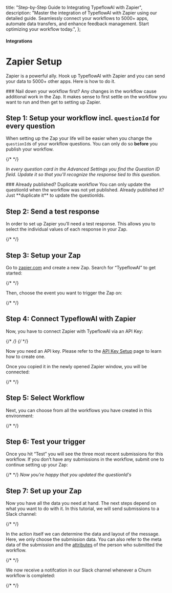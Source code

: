 

  title: "Step-by-Step Guide to Integrating TypeflowAI with Zapier",
  description:
    "Master the integration of TypeflowAI with Zapier using our detailed guide. Seamlessly connect your workflows to 5000+ apps, automate data transfers, and enhance feedback management. Start optimizing your workflow today.",
};

#### Integrations

# Zapier Setup

Zapier is a powerful ally. Hook up TypeflowAI with Zapier and you can send your data to 5000+ other apps. Here is how to do it.

<Note>
  ### Nail down your workflow first? Any changes in the workflow cause additional work in the Zap. It makes
  sense to first settle on the workflow you want to run and then get to setting up Zapier.
</Note>

## Step 1: Setup your workflow incl. `questionId` for every question

When setting up the Zap your life will be easier when you change the `questionId`s of your workflow questions. You can only do so **before** you publish your workflow.

{/* <MdxImage
  src={UpdateQuestionId}
  alt="Update Question ID"
  quality="100"
  className="max-w-full rounded-lg sm:max-w-3xl"
/> */}

_In every question card in the Advanced Settings you find the Question ID field. Update it so that you’ll recognize the response tied to this question._

<Note>
  ### Already published? Duplicate workflow You can only update the questionId when the workflow was not yet
  published. Already published it? Just **duplicate it** to update the questionIds.
</Note>

## Step 2: Send a test response

In order to set up Zapier you’ll need a test response. This allows you to select the individual values of each response in your Zap.

{/* <MdxImage
  src={SubmitTestResponse}
  alt="Submit Test Response"
  quality="100"
  className="max-w-full rounded-lg sm:max-w-3xl"
/> */}

## Step 3: Setup your Zap

Go to [zapier.com](https://zapier.com) and create a new Zap. Search for “TypeflowAI” to get started:

{/* <MdxImage src={AddNewZap} alt="Add New Zap" quality="100" className="max-w-full rounded-lg sm:max-w-3xl" /> */}

Then, choose the event you want to trigger the Zap on:

{/* <MdxImage src={ChooseEvent} alt="Choose Event" quality="100" className="max-w-full rounded-lg sm:max-w-3xl" /> */}

## Step 4: Connect TypeflowAI with Zapier

Now, you have to connect Zapier with TypeflowAI via an API Key:

{/* <MdxImage
  src={ConnectWithFB1}
  alt="Connect with TypeflowAI - 1"
  quality="100"
  className="max-w-full rounded-lg sm:max-w-3xl"
/> */}
{/* <MdxImage
  src={ConnectWithFB2}
  alt="Connect with TypeflowAI - 2"
  quality="100"
  className="max-w-full rounded-lg sm:max-w-3xl"
/> */}

Now you need an API key. Please refer to the [API Key Setup](/api/management/api-key-setup) page to learn how to create one.

Once you copied it in the newly opened Zapier window, you will be connected:

{/* <MdxImage
  src={SuccessConnection}
  alt="Successful Connection"
  quality="100"
  className="max-w-full rounded-lg sm:max-w-3xl"
/> */}

## Step 5: Select Workflow

Next, you can choose from all the workflows you have created in this environment:

{/* <MdxImage
  src={SelectWorkflow}
  alt="Select Workflow"
  quality="100"
  className="max-w-full rounded-lg sm:max-w-3xl"
/> */}

## Step 6: Test your trigger

Once you hit “Test” you will see the three most recent submissions for this workflow. If you don’t have any submissions in the workflow, submit one to continue setting up your Zap:

{/* <MdxImage
  src={TestSubmission}
  alt="Test Submission"
  quality="100"
  className="max-w-full rounded-lg sm:max-w-3xl"
/> */}
_Now you're happy that you updated the questionId's_

## Step 7: Set up your Zap

Now you have all the data you need at hand. The next steps depend on what you want to do with it. In this tutorial, we will send submissions to a Slack channel:

{/* <MdxImage
  src={SlackChannelMsg}
  alt="Slack Channel Message"
  quality="100"
  className="max-w-full rounded-lg sm:max-w-3xl"
/> */}

In the action itself we can determine the data and layout of the message. Here, we only choose the submission data. You can also refer to the meta data of the submission and the [attributes](/attributes/why) of the person who submitted the workflow.

{/* <MdxImage src={SlackMsg} alt="Slack Message" quality="100" className="max-w-full rounded-lg sm:max-w-3xl" /> */}

We now receive a notifcation in our Slack channel whenever a Churn workflow is completed:

{/* <MdxImage
  src={ZapierMessage}
  alt="Zapier Message"
  quality="100"
  className="max-w-full rounded-lg sm:max-w-3xl"
/> */}
